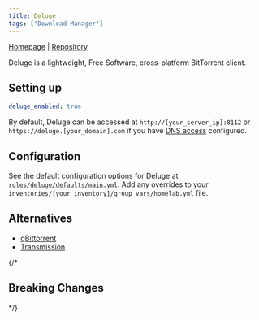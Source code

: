 ```yaml
---
title: Deluge
tags: ["Download Manager"]
---
```



[Homepage](https://deluge-torrent.org/) |
[Repository](https://github.com/linuxserver/docker-deluge)

<Tags tags={frontmatter.tags} />

Deluge is a lightweight, Free Software, cross-platform BitTorrent client.

## Setting up

```yaml title="inventories/homelab/group_vars/homelab.yml"
deluge_enabled: true
```

By default, Deluge can be accessed at `http://[your_server_ip]:8112` or `https://deluge.[your_domain].com` if you have [DNS access](../guides/dns-access) configured.

## Configuration

See the default configuration options for Deluge at [`roles/deluge/defaults/main.yml`](https://github.com/Dylancyclone/ansible-homelab-orchestration/blob/main/roles/deluge/defaults/main.yml).
Add any overrides to your `inventories/[your_inventory]/group_vars/homelab.yml` file.

## Alternatives

- [qBittorrent](./qbittorrent)
- [Transmission](./transmission)

{/* 

## Breaking Changes

*/}